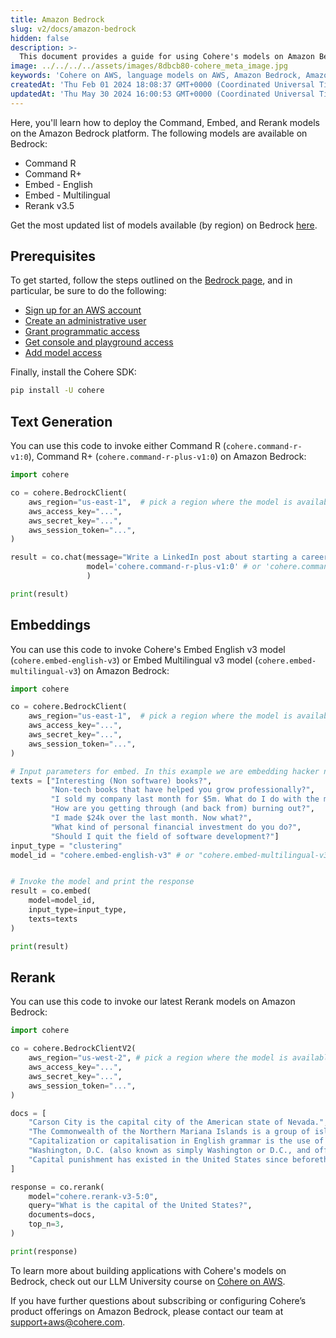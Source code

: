 ```yaml
---
title: Amazon Bedrock
slug: v2/docs/amazon-bedrock
hidden: false
description: >-
  This document provides a guide for using Cohere's models on Amazon Bedrock.
image: ../../../../assets/images/8dbcb80-cohere_meta_image.jpg
keywords: 'Cohere on AWS, language models on AWS, Amazon Bedrock, Amazon SageMaker'
createdAt: 'Thu Feb 01 2024 18:08:37 GMT+0000 (Coordinated Universal Time)'
updatedAt: 'Thu May 30 2024 16:00:53 GMT+0000 (Coordinated Universal Time)'
---
```


Here, you'll learn how to deploy the Command, Embed, and Rerank models on the Amazon Bedrock platform. The following models are available on Bedrock:

- Command R
- Command R+
- Embed - English
- Embed - Multilingual
- Rerank v3.5

<Info> Get the most updated list of models available (by region) on Bedrock [here](https://docs.aws.amazon.com/bedrock/latest/userguide/models-supported.html).</Info>

## Prerequisites

To get started, follow the steps outlined on the [Bedrock page](https://docs.aws.amazon.com/bedrock/latest/userguide/setting-up.html), and in particular, be sure to do the following:

- [Sign up for an AWS account](https://docs.aws.amazon.com/bedrock/latest/userguide/getting-started.html#sign-up-for-aws)
- [Create an administrative user](https://docs.aws.amazon.com/bedrock/latest/userguide/getting-started.html#create-an-admin)
- [Grant programmatic access](https://docs.aws.amazon.com/bedrock/latest/userguide/getting-started.html#grant-program-access)
- [Get console and playground access](https://docs.aws.amazon.com/bedrock/latest/userguide/getting-started.html#setting-up-console)
- [Add model access](https://docs.aws.amazon.com/bedrock/latest/userguide/model-access.html)

Finally, install the Cohere SDK:

```bash
pip install -U cohere
```

## Text Generation

You can use this code to invoke either Command R (`cohere.command-r-v1:0`), Command R+ (`cohere.command-r-plus-v1:0`) on Amazon Bedrock:

```python PYTHON
import cohere

co = cohere.BedrockClient(
    aws_region="us-east-1",  # pick a region where the model is available
    aws_access_key="...",
    aws_secret_key="...",
    aws_session_token="...",
)

result = co.chat(message="Write a LinkedIn post about starting a career in tech:",
                 model='cohere.command-r-plus-v1:0' # or 'cohere.command-r-v1:0'
                 )

print(result)
```

## Embeddings

You can use this code to invoke Cohere's Embed English v3 model (`cohere.embed-english-v3`) or Embed Multilingual v3 model (`cohere.embed-multilingual-v3`) on Amazon Bedrock: 

```python PYTHON
import cohere

co = cohere.BedrockClient(
    aws_region="us-east-1",  # pick a region where the model is available
    aws_access_key="...",
    aws_secret_key="...",
    aws_session_token="...",
)

# Input parameters for embed. In this example we are embedding hacker news post titles.
texts = ["Interesting (Non software) books?",
         "Non-tech books that have helped you grow professionally?",
         "I sold my company last month for $5m. What do I do with the money?",
         "How are you getting through (and back from) burning out?",
         "I made $24k over the last month. Now what?",
         "What kind of personal financial investment do you do?",
         "Should I quit the field of software development?"]
input_type = "clustering"
model_id = "cohere.embed-english-v3" # or "cohere.embed-multilingual-v3"


# Invoke the model and print the response
result = co.embed(
	model=model_id,
	input_type=input_type,
	texts=texts
)

print(result)
```

## Rerank

You can use this code to invoke our latest Rerank models on Amazon Bedrock:

```python PYTHON
import cohere

co = cohere.BedrockClientV2(
    aws_region="us-west-2", # pick a region where the model is available
    aws_access_key="...",
    aws_secret_key="...",
    aws_session_token="...",
)

docs = [
    "Carson City is the capital city of the American state of Nevada.",
    "The Commonwealth of the Northern Mariana Islands is a group of islands in the Pacific Ocean. Its capital is Saipan.",
    "Capitalization or capitalisation in English grammar is the use of a capital letter at the start of a word. English usage varies from capitalization in other languages.",
    "Washington, D.C. (also known as simply Washington or D.C., and officially as the District of Columbia) is the capital of the United States. It is a federal district.",
    "Capital punishment has existed in the United States since beforethe United States was a country. As of 2017, capital punishment is legal in 30 of the 50 states.",
]

response = co.rerank(
    model="cohere.rerank-v3-5:0",
    query="What is the capital of the United States?",
    documents=docs,
    top_n=3,
)

print(response)
```

To learn more about building applications with Cohere's models on Bedrock, check out our LLM University course on [Cohere on AWS](https://cohere.com/llmu#cohere-on-aws).

If you have further questions about subscribing or configuring Cohere’s product offerings on Amazon Bedrock, please contact our team at [support+aws@cohere.com](mailto:support+aws@cohere.com).
